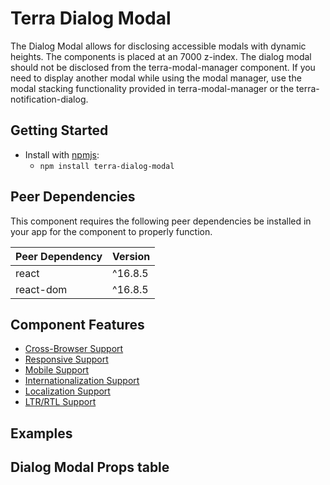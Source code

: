 

<Badge />

# Terra Dialog Modal

The Dialog Modal allows for disclosing accessible modals with dynamic heights. The components is placed at an 7000 z-index. The dialog modal should not be disclosed from the terra-modal-manager component. If you need to display another modal while using the modal manager, use the modal stacking functionality provided in terra-modal-manager or the terra-notification-dialog.


## Getting Started

- Install with [npmjs](https://www.npmjs.com):
  - `npm install terra-dialog-modal`

<!-- AUTO-GENERATED-CONTENT:START Peer Dependencies -->
## Peer Dependencies

This component requires the following peer dependencies be installed in your app for the component to properly function.

| Peer Dependency | Version |
|-|-|
| react | ^16.8.5 |
| react-dom | ^16.8.5 |

<!-- AUTO-GENERATED-CONTENT:END -->

## Component Features

 * [Cross-Browser Support](https://engineering.cerner.com/terra-ui/about/terra-ui/component-standards#cross-browser-support)
 * [Responsive Support](https://engineering.cerner.com/terra-ui/about/terra-ui/component-standards#responsive-support)
 * [Mobile Support](https://engineering.cerner.com/terra-ui/about/terra-ui/component-standards#mobile-support)
 * [Internationalization Support](https://engineering.cerner.com/terra-ui/about/terra-ui/component-standards#internationalization-i18n)
 * [Localization Support](https://engineering.cerner.com/terra-ui/about/terra-ui/component-standards#internationalization-i18n)
 * [LTR/RTL Support](https://engineering.cerner.com/terra-ui/about/terra-ui/component-standards#ltr--rtl)

## Examples
<DefaultDialogModal title='Default Dialog Modal' />
<DialogModalWithLongText title='Dialog Modal With Long Text' />
<DialogModalWithCustomHeaderAndCustomFooter title='Dialog Modal With Custom Header and Custom Footer' />

## Dialog Modal Props table
<DialogModalPropsTable />
